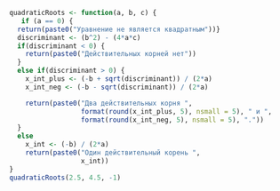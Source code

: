 ```r
quadraticRoots <- function(a, b, c) {
   if (a == 0) {
  return(paste0("Уравнение не является квадратным"))}
  discriminant <- (b^2) - (4*a*c)
  if(discriminant < 0) {
    return(paste0("Действительных корней нет"))
  }
  else if(discriminant > 0) {
    x_int_plus <- (-b + sqrt(discriminant)) / (2*a)
    x_int_neg <- (-b - sqrt(discriminant)) / (2*a)

    return(paste0("Два действительных корня ",
                  format(round(x_int_plus, 5), nsmall = 5), " и ",
                  format(round(x_int_neg, 5), nsmall = 5), "."))
  }
  else
    x_int <- (-b) / (2*a)
    return(paste0("Один действительный корень ",
                  x_int))
}
quadraticRoots(2.5, 4.5, -1)

```

